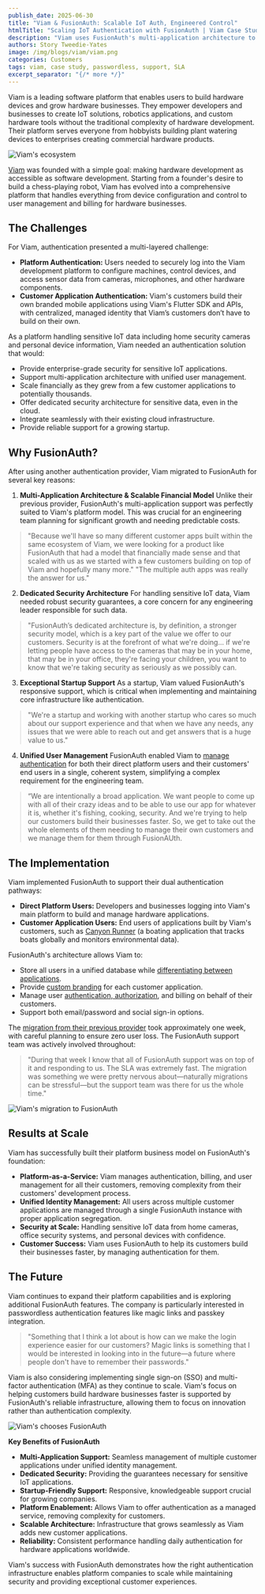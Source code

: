 ```yaml
---
publish_date: 2025-06-30
title: "Viam & FusionAuth: Scalable IoT Auth, Engineered Control"
htmlTitle: "Scaling IoT Authentication with FusionAuth | Viam Case Study"
description: "Viam uses FusionAuth's multi-application architecture to manage secure, scalable authentication for their IoT platform and customer applications."
authors: Story Tweedie-Yates
image: /img/blogs/viam/viam.png
categories: Customers
tags: viam, case study, passwordless, support, SLA
excerpt_separator: "{/* more */}"
---
```

Viam is a leading software platform that enables users to build hardware devices and grow hardware businesses. They empower developers and businesses to create IoT solutions, robotics applications, and custom hardware tools without the traditional complexity of hardware development. Their platform serves everyone from hobbyists building plant watering devices to enterprises creating commercial hardware products.

![Viam's ecosystem](/img/blogs/viam/viam-ecosystem-diagram.png)

[Viam](https://www.viam.com/) was founded with a simple goal: making hardware development as accessible as software development. Starting from a founder's desire to build a chess-playing robot, Viam has evolved into a comprehensive platform that handles everything from device configuration and control to user management and billing for hardware businesses.

## The Challenges

For Viam, authentication presented a multi-layered challenge:

- **Platform Authentication:** Users needed to securely log into the Viam development platform to configure machines, control devices, and access sensor data from cameras, microphones, and other hardware components.
- **Customer Application Authentication:** Viam's customers build their own branded mobile applications using Viam's Flutter SDK and APIs, with centralized, managed identity that Viam’s customers don’t have to build on their own.

As a platform handling sensitive IoT data including home security cameras and personal device information, Viam needed an authentication solution that would:

- Provide enterprise-grade security for sensitive IoT applications.
- Support multi-application architecture with unified user management.
- Scale financially as they grew from a few customer applications to potentially thousands.
- Offer dedicated security architecture for sensitive data, even in the cloud.
- Integrate seamlessly with their existing cloud infrastructure.
- Provide reliable support for a growing startup.

## Why FusionAuth?

After using another authentication provider, Viam migrated to FusionAuth for several key reasons:

1. **Multi-Application Architecture & Scalable Financial Model** Unlike their previous provider, FusionAuth's multi-application support was perfectly suited to Viam's platform model. This was crucial for an engineering team planning for significant growth and needing predictable costs.

> "Because we'll have so many different customer apps built within the same ecosystem of Viam, we were looking for a product like FusionAuth that had a model that financially made sense and that scaled with us as we started with a few customers building on top of Viam and hopefully many more." "The multiple auth apps was really the answer for us."

2. **Dedicated Security Architecture** For handling sensitive IoT data, Viam needed robust security guarantees, a core concern for any engineering leader responsible for such data.

> "FusionAuth’s dedicated architecture is, by definition, a stronger security model, which is a key part of the value we offer to our customers. Security is at the forefront of what we're doing... if we're letting people have access to the cameras that may be in your home, that may be in your office, they're facing your children, you want to know that we're taking security as seriously as we possibly can.

3. **Exceptional Startup Support** As a startup, Viam valued FusionAuth's responsive support, which is critical when implementing and maintaining core infrastructure like authentication.

> "We're a startup and working with another startup who cares so much about our support experience and that when we have any needs, any issues that we were able to reach out and get answers that is a huge value to us."

4. **Unified User Management** FusionAuth enabled Viam to [manage authentication](/docs/get-started/core-concepts/users) for both their direct platform users and their customers' end users in a single, coherent system, simplifying a complex requirement for the engineering team.

> “We are intentionally a broad application. We want people to come up with all of their crazy ideas and to be able to use our app for whatever it is, whether it's fishing, cooking, security. And we're trying to help our customers build their businesses faster. So, we get to take out the whole elements of them needing to manage their own customers and we manage them for them through FusionAUth.

## The Implementation

Viam implemented FusionAuth to support their dual authentication pathways:

- **Direct Platform Users:** Developers and businesses logging into Viam's main platform to build and manage hardware applications.
- **Customer Application Users:** End users of applications built by Viam's customers, such as [Canyon Runner](https://www.viam.com/customer-stories/canyon-runner) (a boating application that tracks boats globally and monitors environmental data).

FusionAuth's architecture allows Viam to:

- Store all users in a unified database while [differentiating between applications](/docs/get-started/core-concepts/tenants).
- Provide [custom branding](/docs/customize/look-and-feel/) for each customer application.
- Manage user [authentication, authorization](/docs/get-started/core-concepts/authentication-authorization), and billing on behalf of their customers.
- Support both email/password and social sign-in options.

The [migration from their previous provider](/docs/lifecycle/migrate-users/provider-specific/tutorial) took approximately one week, with careful planning to ensure zero user loss. The FusionAuth support team was actively involved throughout:

> "During that week I know that all of FusionAuth support was on top of it and responding to us. The SLA was extremely fast. The migration was something we were pretty nervous about—naturally migrations can be stressful—but the support team was there for us the whole time."

![Viam's migration to FusionAuth](/img/blogs/viam/viam-migration-diagram.png)

## Results at Scale

Viam has successfully built their platform business model on FusionAuth's foundation:

- **Platform-as-a-Service:** Viam manages authentication, billing, and user management for all their customers, removing complexity from their customers' development process.
- **Unified Identity Management:** All users across multiple customer applications are managed through a single FusionAuth instance with proper application segregation.
- **Security at Scale:** Handling sensitive IoT data from home cameras, office security systems, and personal devices with confidence.
- **Customer Success:** Viam uses FusionAuth to help its customers build their businesses faster, by managing authentication for them.

## The Future

Viam continues to expand their platform capabilities and is exploring additional FusionAuth features. The company is particularly interested in passwordless authentication features like magic links and passkey integration.

> "Something that I think a lot about is how can we make the login experience easier for our customers? Magic links is something that I would be interested in looking into in the future—a future where people don't have to remember their passwords."

Viam is also considering implementing single sign-on (SSO) and multi-factor authentication (MFA) as they continue to scale. Viam's focus on helping customers build hardware businesses faster is supported by FusionAuth's reliable infrastructure, allowing them to focus on innovation rather than authentication complexity.

![Viam's chooses FusionAuth](/img/blogs/viam/quote-facts-diagram.png)

**Key Benefits of FusionAuth**

- **Multi-Application Support:** Seamless management of multiple customer applications under unified identity management.
- **Dedicated Security:** Providing the guarantees necessary for sensitive IoT applications.
- **Startup-Friendly Support:** Responsive, knowledgeable support crucial for growing companies.
- **Platform Enablement:** Allows Viam to offer authentication as a managed service, removing complexity for customers.
- **Scalable Architecture:** Infrastructure that grows seamlessly as Viam adds new customer applications.
- **Reliability:** Consistent performance handling daily authentication for hardware applications worldwide.

Viam's success with FusionAuth demonstrates how the right authentication infrastructure enables platform companies to scale while maintaining security and providing exceptional customer experiences.
